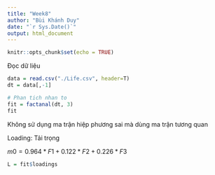 ```yaml
---
title: "Week8"
author: "Bùi Khánh Duy"
date: "`r Sys.Date()`"
output: html_document
---
```


```r
knitr::opts_chunk$set(echo = TRUE)
```

Đọc dữ liệu
```r
data = read.csv("./Life.csv", header=T)
dt = data[,-1]

# Phan tich nhan to
fit = factanal(dt, 3)
fit

```

Không sử dụng ma trận hiệp phương sai mà dùng ma trận tương quan

Loading: Tải trọng

$m0 = 0.964*F1  + 0.122*F2  + 0.226*F3$

```r
L = fit$loadings
```